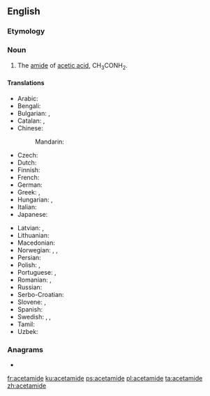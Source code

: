{{also|acétamide}}
==English==
{{wikipedia}}

===Etymology===
{{blend|acetyl|amide|lang=en}}

===Noun===
{{en-noun}}

# {{context|organic compound|lang=en}} The [[amide]] of [[acetic acid]], CH<sub>3</sub>CONH<sub>2</sub>.

====Translations====
{{trans-top|amide of acetic acid}}
* Arabic: {{t|ar|أسيتاميد|sc=Arab}}
* Bengali: {{t|bn|অ্যাসিট্যামাইড|tr=êsiṭyāmāiḍ|sc=Beng}}
* Bulgarian: {{t|bg|ацетамид|tr=atsetamid|sc=Cyrl}}, {{t|bg|етанамид|tr=etanamid|sc=Cyrl}}
* Catalan: {{t|ca|acetamida|f}}, {{t|ca|etanamida}}
* Chinese:
*: Mandarin: {{t+|cmn|乙酰胺|tr=yǐxiānàn|sc=Hani}}
* Czech: {{t|cs|acetamid}}
* Dutch: {{t|nl|aceetamide}}
* Finnish: {{t|fi|asetamidi}}
* French: {{t+|fr|acétamide|m}}
* German: {{t+|de|Acetamid|n}}
* Greek: {{t|el|αιθαναμίδιο|sc=Grek}}, {{t|el|ακεταμίδιο|sc=Grek}}
* Hungarian: {{t|hu|acetamid}}, {{t|hu|etánamid}}
* Italian: {{t+|it|acetammide|f}}
* Japanese: {{t|ja|アセトアミド|tr=asetoamido|sc=Jpan}}
{{trans-mid}}
* Latvian: {{t|lv|acetamīds}}, {{t|lv|etānamīds}}
* Lithuanian: {{t|lt|acetamidas}}
* Macedonian: {{t|mk|aцетамид|sc=Cyrl}}
* Norwegian: {{t|no|acetamid}}, {{t|no|eddiksyreamid}}, {{t|no|etanamid}}
* Persian: {{t|fa|استامید|sc=fa-Arab}}
* Polish: {{t+|pl|acetamid|m}}, {{t|pl|etanoamid}}
* Portuguese: {{t|pt|acetamida|f}}, {{t|pt|etanamida}}
* Romanian: {{t+|ro|acetamidă}}, {{t|ro|etanamidă}}
* Russian: {{t+|ru|ацетамид|sc=Cyrl}}
* Serbo-Croatian: {{t|sh|acetamid}}
* Slovene: {{t|sl|acetamid}}, {{t|sl|etanamid}}
* Spanish: {{t|es|acetamida|f}}
* Swedish: {{t|sv|etanamid}}, {{t|sv|etansyraamid}}, {{t|sv|acetamid}}
* Tamil: {{t|ta|அசிட்டமைடு|sc=Taml}}
* Uzbek: {{t|uz|atsetamid}}
{{trans-bottom}}

===Anagrams===
* {{l|en|emaciated}}

[[fr:acetamide]]
[[ku:acetamide]]
[[ps:acetamide]]
[[pl:acetamide]]
[[ta:acetamide]]
[[zh:acetamide]]